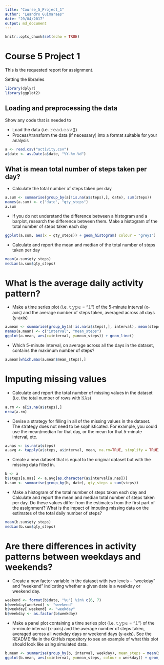 ```yaml
---
title: "Course_5_Project_1"
author: "Leandro Guimaraes"
date: "20/04/2017"
output: md_document
---
```


```r
knitr::opts_chunk$set(echo = TRUE)
```

# Course 5 Project 1

This is the requested report for assignment.

Setting the libraries
```r
library(dplyr)
library(ggplot2)
```

## Loading and preprocessing the data

Show any code that is needed to

* Load the data (i.e. 𝚛𝚎𝚊𝚍.𝚌𝚜𝚟())
* Process/transform the data (if necessary) into a format suitable for your analysis
```r
a <- read.csv("activity.csv")
a$date <- as.Date(a$date, "%Y-%m-%d")
```

## What is mean total number of steps taken per day?
* Calculate the total number of steps taken per day
```r
a.sum <- summarise(group_by(a[!is.na(a$steps),], date), sum(steps))
names(a.sum) <- c("date", "qty_steps")
a.sum
```

* If you do not understand the difference between a histogram and a barplot, research the difference between them. Make a histogram of the total number of steps taken each day
```r
ggplot(a.sum, aes(x = qty_steps)) + geom_histogram( colour = "grey1")
```

* Calculate and report the mean and median of the total number of steps taken per day
```r
mean(a.sum$qty_steps)
median(a.sum$qty_steps)
```

# What is the average daily activity pattern?

* Make a time series plot (i.e. 𝚝𝚢𝚙𝚎 = "𝚕") of the 5-minute interval (x-axis) and the average number of steps taken, averaged across all days (y-axis)
```r
a.mean <- summarise(group_by(a[!is.na(a$steps),], interval), mean(steps))
names(a.mean) <- c("interval", "mean_steps")
ggplot(a.mean, aes(x=interval, y=mean_steps)) + geom_line()
```

* Which 5-minute interval, on average across all the days in the dataset, contains the maximum number of steps?
```r
a.mean[which.max(a.mean$mean_steps),]
```

# Imputing missing values

* Calculate and report the total number of missing values in the dataset (i.e. the total number of rows with 𝙽𝙰s)
```r
a.rm <- a[is.na(a$steps),]
nrow(a.rm)
```

* Devise a strategy for filling in all of the missing values in the dataset. The strategy does not need to be sophisticated. For example, you could use the mean/median for that day, or the mean for that 5-minute interval, etc.
```r
a.nas <- is.na(a$steps)
a.avg <- tapply(a$steps, a$interval, mean, na.rm=TRUE, simplify = TRUE)

```

* Create a new dataset that is equal to the original dataset but with the missing data filled in.
```r
b <- a
b$steps[a.nas] <- a.avg[as.character(a$interval[a.nas])]
b.sum <- summarise(group_by(b, date), qty_steps = sum(steps))
```

* Make a histogram of the total number of steps taken each day and Calculate and report the mean and median total number of steps taken per day. Do these values differ from the estimates from the first part of the assignment? What is the impact of imputing missing data on the estimates of the total daily number of steps?
```r
mean(b.sum$qty_steps)
median(b.sum$qty_steps)
```

# Are there differences in activity patterns between weekdays and weekends?

* Create a new factor variable in the dataset with two levels – “weekday” and “weekend” indicating whether a given date is a weekday or weekend day.
```r
weekend <- format(b$date, "%u") %in% c(6, 7)
b$weekday[weekend] <- "weekend"
b$weekday[!weekend] <- "weekday"
b$weekday <- as.factor(b$weekday)
```

* Make a panel plot containing a time series plot (i.e. 𝚝𝚢𝚙𝚎 = "𝚕") of the 5-minute interval (x-axis) and the average number of steps taken, averaged across all weekday days or weekend days (y-axis). See the README file in the GitHub repository to see an example of what this plot should look like using simulated data.
```r
b.mean <- summarise(group_by(b, interval, weekday), mean_steps = mean(steps))
ggplot(b.mean, aes(x=interval, y=mean_steps, colour = weekday)) + geom_line() + facet_wrap(~weekday, ncol = 1, nrow = 2)
```
